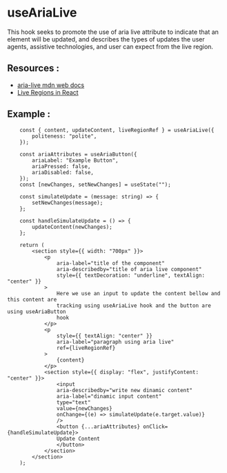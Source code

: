 
<Meta of={AriaLive} />

# **useAriaLive**

This hook seeks to promote the use of aria live attribute to indicate that an element will be updated, and describes the types of updates the user agents, assistive technologies, and user can expect from the live region.

## **Resources** :

- [aria-live mdn web docs](https://developer.mozilla.org/en-US/docs/Web/Accessibility/ARIA/Attributes/aria-live)
- [Live Regions in React](https://dev.to/abbeyperini/live-regions-in-react-4dmd)

## **Example** :

```tsx
    const { content, updateContent, liveRegionRef } = useAriaLive({
        politeness: "polite",
    });

    const ariaAttributes = useAriaButton({
        ariaLabel: "Example Button",
        ariaPressed: false,
        ariaDisabled: false,
    });
    const [newChanges, setNewChanges] = useState("");

    const simulateUpdate = (message: string) => {
        setNewChanges(message);
    };

    const handleSimulateUpdate = () => {
        updateContent(newChanges);
    };

    return (
        <section style={{ width: "700px" }}>
            <p
                aria-label="title of the component"
                aria-describedby="title of aria live component"
                style={{ textDecoration: "underline", textAlign: "center" }}
            >
                Here we use an input to update the content bellow and this content are
                tracking using useAriaLive hook and the button are using useAriaButton
                hook
            </p>
            <p
                style={{ textAlign: "center" }}
                aria-label="paragraph using aria live"
                ref={liveRegionRef}
            >
                {content}
            </p>
            <section style={{ display: "flex", justifyContent: "center" }}>
                <input
                aria-describedby="write new dinamic content"
                aria-label="dinamic input content"
                type="text"
                value={newChanges}
                onChange={(e) => simulateUpdate(e.target.value)}
                />
                <button {...ariaAttributes} onClick={handleSimulateUpdate}>
                Update Content
                </button>
            </section>
        </section>
    );
```